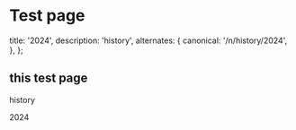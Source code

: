 
# Test page

<AnimatedName />

  title: '2024',
  description:
    'history',
  alternates: {
    canonical: '/n/history/2024',
  },
};

## this test page

history 

2024
